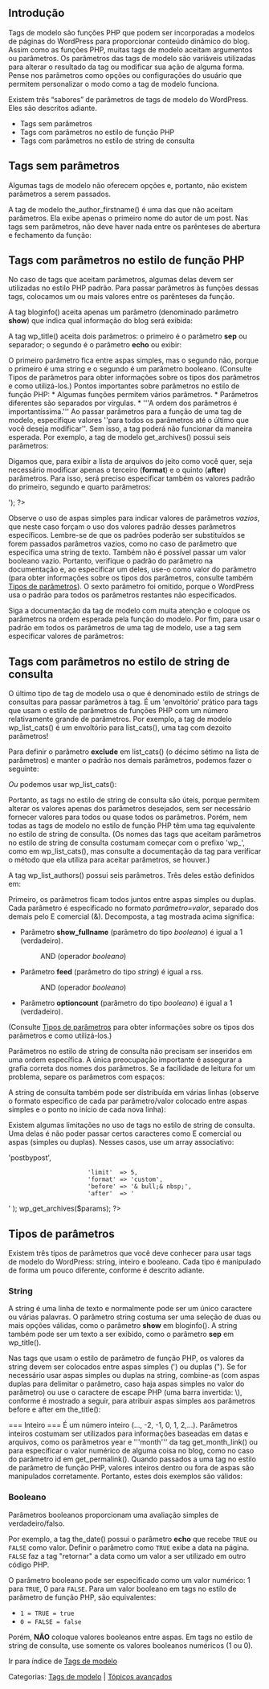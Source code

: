 {{Languages|
{{en|Template Tags/How to Pass Tag Parameters}}
{{ja|テンプレートタグ/タグパラメータの渡し方}}
{{pt|Template Tags/Como Passar os Parâmetros das Tags}}
}}

== Introdução ==

Tags de modelo são funções PHP que podem ser incorporadas a modelos de páginas do WordPress para proporcionar conteúdo dinâmico do blog. Assim como as funções PHP, muitas tags de modelo aceitam argumentos ou parâmetros. Os parâmetros das tags de modelo são variáveis utilizadas para alterar o resultado da tag ou modificar sua ação de alguma forma. Pense nos parâmetros como opções ou configurações do usuário que permitem personalizar o modo como a tag de modelo funciona.

Existem três “sabores” de parâmetros de tags de modelo do WordPress. Eles são descritos adiante.

* Tags sem parâmetros
* Tags com parâmetros no estilo de função PHP
* Tags com parâmetros no estilo de string de consulta

== Tags sem parâmetros ==

Algumas tags de modelo não oferecem opções e, portanto, não existem parâmetros a serem passados.

A tag de modelo the_author_firstname() é uma das que não aceitam parâmetros. Ela exibe apenas o primeiro nome do autor de um post. Nas tags sem parâmetros, não deve haver nada entre os parênteses de abertura e fechamento da função:

<?php the_author_firstname(); ?>


== Tags com parâmetros no estilo de função PHP ==

No caso de tags que aceitam parâmetros, algumas delas devem ser utilizadas no estilo PHP padrão. Para passar parâmetros às funções dessas tags, colocamos um ou mais valores entre os parênteses da função.

A tag bloginfo() aceita apenas um parâmetro (denominado parâmetro '''show''') que indica qual informação do blog será exibida:

 <?php bloginfo('name'); ?>

A tag wp_title() aceita dois parâmetros: o primeiro é o parâmetro '''sep''' ou separador; o segundo é o parâmetro '''echo''' ou exibir:

 <?php wp_title(' - ', TRUE); ?>

O primeiro parâmetro fica entre aspas simples, mas o segundo não, porque o primeiro é uma string e o segundo é um parâmetro booleano. (Consulte Tipos de parâmetros para obter informações sobre os tipos dos parâmetros e como utilizá-los.)

Pontos importantes sobre parâmetros no estilo de função PHP:

* Algumas funções permitem vários parâmetros.
* Parâmetros diferentes são separados por vírgulas.
* '''A ordem dos parâmetros é importantíssima.'''


Ao passar parâmetros para a função de uma tag de modelo, especifique valores ''para todos os parâmetros até o último que você deseja modificar''. Sem isso, a tag poderá não funcionar da maneira esperada. Por exemplo, a tag de modelo get_archives() possui seis parâmetros:

 <?php get_archives('type', 'limit', 'format', 'before',
                   'after', show_post_count); ?>

Digamos que, para exibir a lista de arquivos do jeito como você quer, seja necessário modificar apenas o terceiro ('''format''') e o quinto ('''after''') parâmetros. Para isso, será preciso especificar também os valores padrão do primeiro, segundo e quarto parâmetros:

 <?php get_archives(
 , , 'custom', , '<br />');
 ?>


Observe o uso de aspas simples para indicar valores de parâmetros ''vazios'', que neste caso forçam o uso dos valores padrão desses parâmetros específicos. Lembre-se de que os padrões poderão ser substituídos se forem passados parâmetros vazios, como no caso de parâmetro que especifica uma string de texto. Também não é possível passar um valor booleano vazio. Portanto, verifique o padrão do parâmetro na documentação e, ao especificar um deles, use-o como valor do parâmetro (para obter informações sobre os tipos dos parâmetros, consulte também [[Tipos de parâmetros]]). O sexto parâmetro foi omitido, porque o WordPress usa o padrão para todos os parâmetros restantes não especificados.

Siga a documentação da tag de modelo com muita atenção e coloque os parâmetros na ordem esperada pela função do modelo. Por fim, para usar o padrão em todos os parâmetros de uma tag de modelo, use a tag sem especificar valores de parâmetros:


<?php get_archives(); ?>


== Tags com parâmetros no estilo de string de consulta ==

O último tipo de tag de modelo usa o que é denominado estilo de strings de consultas para passar parâmetros à tag. É um 'envoltório' prático para tags que usam o estilo de parâmetros de funções PHP com um número relativamente grande de parâmetros. Por exemplo, a tag de modelo wp_list_cats() é um envoltório para list_cats(), uma tag com dezoito parâmetros!

Para definir o parâmetro '''exclude''' em list_cats() (o décimo sétimo na lista de parâmetros) e manter o padrão nos demais parâmetros, podemos fazer o seguinte:

<?php list_cats(TRUE, 'All', 'ID', 'asc', '', TRUE, FALSE, FALSE,
TRUE, TRUE, FALSE, '', '', FALSE, '', '', '10,11,12'); ?>

''Ou'' podemos usar wp_list_cats():

<?php wp_list_cats('exclude=10,11,12'); ?>

Portanto, as tags no estilo de string de consulta são úteis, porque permitem alterar os valores apenas dos parâmetros desejados, sem ser necessário fornecer valores para todos ou quase todos os parâmetros. Porém, nem todas as tags de modelo no estilo de função PHP têm uma tag equivalente no estilo de string de consulta. (Os nomes das tags que aceitam parâmetros no estilo de string de consulta costumam começar com o prefixo 'wp_', como em wp_list_cats(), mas consulte a documentação da tag para verificar o método que ela utiliza para aceitar parâmetros, se houver.)

A tag wp_list_authors() possui seis parâmetros. Três deles estão definidos em:

<?php wp_list_authors('show_fullname=1&feed=rss&optioncount=1'); ?>

Primeiro, os parâmetros ficam todos juntos entre aspas simples ou duplas. Cada parâmetro é especificado no formato ''parâmetro=valor'', separado dos demais pelo E comercial (&). Decomposta, a tag mostrada acima significa:

* Parâmetro '''show_fullname''' (parâmetro do tipo ''booleano'') é igual a 1 (verdadeiro).
*: AND (operador ''booleano'')
* Parâmetro '''feed''' (parâmetro do tipo ''string'') é igual a rss.
*: AND (operador ''booleano'')
* Parâmetro '''optioncount''' (parâmetro do tipo ''booleano'') é igual a 1 (verdadeiro).

(Consulte [[Tipos de parâmetros]] para obter informações sobre os tipos dos parâmetros e como utilizá-los.)

Parâmetros no estilo de string de consulta não precisam ser inseridos em uma ordem específica. A única preocupação importante é assegurar a grafia correta dos nomes dos parâmetros. Se a facilidade de leitura for um problema, separe os parâmetros com espaços:

<?php wp_list_authors('show_fullname=1 & feed=rss & optioncount=1'); ?>

A string de consulta também pode ser distribuída em várias linhas (observe o formato específico de cada par parâmetro/valor colocado entre aspas simples e o ponto no início de cada nova linha):

<?php wp_list_authors(
                      'show_fullname=1'
                      .'&feed=rss'
                      .'&optioncount=1'
                      ); ?>

Existem algumas limitações no uso de tags no estilo de string de consulta. Uma delas é não poder passar certos caracteres como E comercial ou aspas (simples ou duplas). Nesses casos, use um array associativo:

<?php $params = array( 'type'   => 'postbypost',
                       'limit'  => 5,
                       'format' => 'custom',
                       'before' => '<l i>& bull;& nbsp;',
                       'after'  => '</li>' );
wp_get_archives($params); ?>


== Tipos de parâmetros ==

Existem três tipos de parâmetros que você deve conhecer para usar tags de modelo do WordPress: string, inteiro e booleano. Cada tipo é manipulado de forma um pouco diferente, conforme é descrito adiante.

=== String ===

A string é uma linha de texto e normalmente pode ser um único caractere ou várias palavras. O parâmetro string costuma ser uma seleção de duas ou mais opções válidas, como o parâmetro '''show''' em bloginfo(). A string também pode ser um texto a ser exibido, como o parâmetro '''sep''' em wp_title().

Nas tags que usam o estilo de parâmetro de função PHP, os valores da string devem ser colocados entre aspas simples (') ou duplas ("). Se for necessário usar aspas simples ou duplas na string, combine-as (com aspas duplas para delimitar o parâmetro, caso haja aspas simples no valor do parâmetro) ou use o caractere de escape PHP (uma barra invertida: \), conforme é mostrado a seguir, para atribuir aspas simples aos parâmetros before e after em the_title():

<?php the_title('\'', '\''); ?>

=== Inteiro ===

É um número inteiro (…, -2, -1, 0, 1, 2,…). Parâmetros inteiros costumam ser utilizados para informações baseadas em datas e arquivos, como os parâmetros year e '''month''' da tag get_month_link() ou para especificar o valor numérico de alguma coisa no blog, como no caso do parâmetro id em get_permalink().

Quando passados a uma tag no estilo de parâmetro de função PHP, valores inteiros dentro ou fora de aspas são manipulados corretamente. Portanto, estes dois exemplos são válidos:

<?php get_permalink('100'); ?>
<?php get_permalink('100'); ?>

=== Booleano ===

Parâmetros booleanos proporcionam uma avaliação simples de verdadeiro/falso.

Por exemplo, a tag the_date() possui o parâmetro '''echo''' que recebe <tt>TRUE</tt> ou <tt>FALSE</tt> como valor. Definir o parâmetro como <tt>TRUE</tt> exibe a data na página. <tt>FALSE</tt> faz a tag "retornar" a data como um valor a ser utilizado em outro código PHP.


O parâmetro booleano pode ser especificado como um valor numérico: 1 para <tt>TRUE</tt>, 0 para <tt>FALSE</tt>. Para um valor booleano em tags no estilo de parâmetro de função PHP, são equivalentes:

* <tt>1 = TRUE = true</tt>
* <tt>0 = FALSE = false</tt>

Porém, '''NÃO''' coloque valores booleanos entre aspas. Em tags no estilo de string de consulta, use somente os valores booleanos numéricos (1 ou 0).

Ir para índice de [[Tags de modelo]]



Categorias: [[Tags de modelo]] | [[Tópicos avançados]]